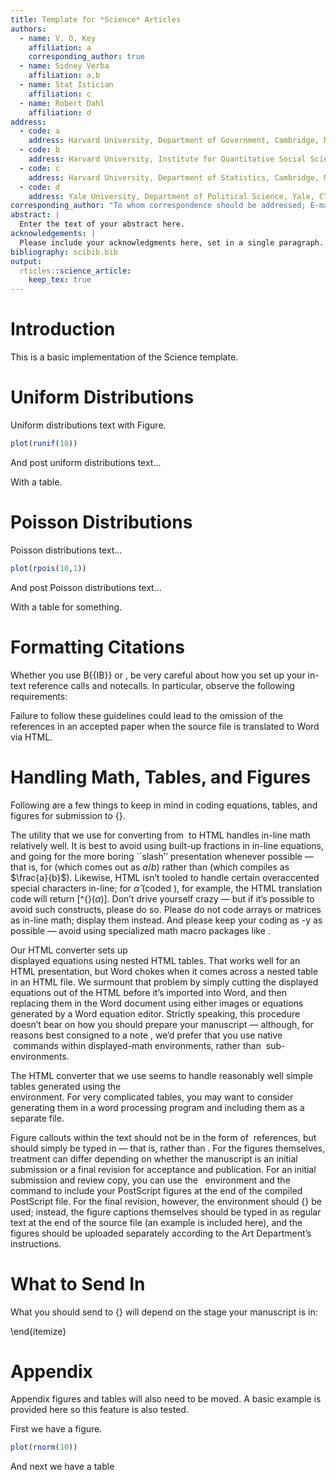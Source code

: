```yaml
---
title: Template for *Science* Articles
authors:
  - name: V. O. Key
    affiliation: a
    corresponding_author: true
  - name: Sidney Verba
    affiliation: a,b
  - name: Stat Istician
    affiliation: c
  - name: Robert Dahl
    affiliation: d
address:
  - code: a
    address: Harvard University, Department of Government, Cambridge, MA 02138
  - code: b
    address: Harvard University, Institute for Quantitative Social Science, Cambridge, MA 02138
  - code: c
    address: Harvard University, Department of Statistics, Cambridge, MA 02138
  - code: d
    address: Yale University, Department of Political Science, Yale, CT 06520
corresponding_author: "To whom correspondence should be addressed; E-mail: key@harvard.edu."
abstract: |
  Enter the text of your abstract here.
acknowledgements: |
  Please include your acknowledgments here, set in a single paragraph.
bibliography: scibib.bib
output: 
  rticles::science_article:
    keep_tex: true
---
```


# Introduction

This is a basic implementation of the Science template. 

# Uniform Distributions 

Uniform distributions text with Figure.

```r
plot(runif(10))
```

And post uniform distributions text...

\begin{table}[ht]
\begin{center}
\begin{tabular}{ll}
once & 1 \\
once & 2\\
\end{tabular}
\end{center}
\end{table}

With a table.

# Poisson Distributions

Poisson distributions text...

```r
plot(rpois(10,1))
```

And post Poisson distributions text...

\begin{table}[ht]
\begin{center}
\begin{tabular}{ll}
twice & 1 \\
twice & 2\\
\end{tabular}
\end{center}
\end{table}

With a table for something.

# Formatting Citations

Whether you use B{\small{IB}}\TeX\ or \texttt{\{thebibliography\}}, be
very careful about how you set up your in-text reference calls and
notecalls.  In particular, observe the following requirements:

\begin{enumerate}
\item Please follow the style for references outlined at our author
  help site and embodied in recent issues of {\it Science}.  Each
  citation number should refer to a single reference; please do not
  concatenate several references under a single number.
\item Please cite your references and notes in text {\it only\/} using
  the standard \LaTeX\ \verb+\cite+ command, not another command
  driven by outside macros.
\item Please separate multiple citations within a single \verb+\cite+
  command using commas only; there should be {\it no space\/}
  between reference keynames.  That is, if you are citing two
  papers whose bibliography keys are \texttt{keyname1} and
  \texttt{keyname2}, the in-text cite should read
  \verb+\cite{keyname1,keyname2}+, {\it not\/}
  \verb+\cite{keyname1, keyname2}+.
\end{enumerate}

\noindent Failure to follow these guidelines could lead
to the omission of the references in an accepted paper when the source
file is translated to Word via HTML.

# Handling Math, Tables, and Figures

Following are a few things to keep in mind in coding equations,
tables, and figures for submission to {\it Science}.

\paragraph*{In-line math.}  The utility that we use for converting
from \LaTeX\ to HTML handles in-line math relatively well.  It is best
to avoid using built-up fractions in in-line equations, and going for
the more boring ``slash'' presentation whenever possible --- that is,
for \verb+$a/b$+ (which comes out as $a/b$) rather than
\verb+$\frac{a}{b}$+ (which compiles as $\frac{a}{b}$).  Likewise,
HTML isn't tooled to handle certain overaccented special characters
in-line; for $\hat{\alpha}$ (coded \verb+$\hat{\alpha}$+), for
example, the HTML translation code will return [\^{}$(\alpha)$].
Don't drive yourself crazy --- but if it's possible to avoid such
constructs, please do so.  Please do not code arrays or matrices as
in-line math; display them instead.  And please keep your coding as
\TeX-y as possible --- avoid using specialized math macro packages
like \texttt{amstex.sty}.

\paragraph*{Displayed math.} Our HTML converter sets up \TeX\
displayed equations using nested HTML tables.  That works well for an
HTML presentation, but Word chokes when it comes across a nested
table in an HTML file.  We surmount that problem by simply cutting the
displayed equations out of the HTML before it's imported into Word,
and then replacing them in the Word document using either images or
equations generated by a Word equation editor.  Strictly speaking,
this procedure doesn't bear on how you should prepare your manuscript
--- although, for reasons best consigned to a note \cite{nattex}, we'd
prefer that you use native \TeX\ commands within displayed-math
environments, rather than \LaTeX\ sub-environments.

\paragraph*{Tables.}  The HTML converter that we use seems to handle
reasonably well simple tables generated using the \LaTeX\
\texttt{\{tabular\}} environment.  For very complicated tables, you
may want to consider generating them in a word processing program and
including them as a separate file.

\paragraph*{Figures.}  Figure callouts within the text should not be
in the form of \LaTeX\ references, but should simply be typed in ---
that is, \verb+(Fig. 1)+ rather than \verb+\ref{fig1}+.  For the
figures themselves, treatment can differ depending on whether the
manuscript is an initial submission or a final revision for acceptance
and publication.  For an initial submission and review copy, you can
use the \LaTeX\ \verb+{figure}+ environment and the
\verb+\includegraphics+ command to include your PostScript figures at
the end of the compiled PostScript file.  For the final revision,
however, the \verb+{figure}+ environment should {\it not\/} be used;
instead, the figure captions themselves should be typed in as regular
text at the end of the source file (an example is included here), and
the figures should be uploaded separately according to the Art
Department's instructions.


# What to Send In

What you should send to {\it Science\/} will depend on the stage your manuscript is in:

\begin{itemize}
\item {\bf Important:} If you're sending in the initial submission of
  your manuscript (that is, the copy for evaluation and peer review),
  please send in {\it only\/} a PostScript or PDF version of the
  compiled file (including figures).  Please do not send in the \TeX\ 
  source, \texttt{.sty}, \texttt{.bbl}, or other associated files with
  your initial submission.  (For more information, please see the
  instructions at our Web submission site,
  http://www.submit2science.org/ .)
\item When the time comes for you to send in your revised final
  manuscript (i.e., after peer review), we require that you include
  all source files and generated files in your upload.  Thus, if the
  name of your main source document is \texttt{ltxfile.tex}, you
  need to include:
\begin{itemize}
\item \texttt{ltxfile.tex}.
\item \texttt{ltxfile.aux}, the auxilliary file generated by the
  compilation.
\item A PostScript file (compiled using \texttt{dvips} or some other
  driver) of the \texttt{.dvi} file generated from
  \texttt{ltxfile.tex}, or a PDF file distilled from that
  PostScript.  You do not need to include the actual \texttt{.dvi}
  file in your upload.
\item From B{\small{IB}}\TeX\ users, your bibliography (\texttt{.bib})
  file, {\it and\/} the generated file \texttt{ltxfile.bbl} created
  when you run B{\small{IB}}\TeX.
\item Any additional \texttt{.sty} and \texttt{.bst} files called by
  the source code (though, for reasons noted earlier, we {\it
    strongly\/} discourage the use of such files beyond those
  mentioned in this document).
\end{itemize}
\end{itemize}

# Appendix
\appendix
Appendix figures and tables will also need to be moved. A basic example is provided here so this feature is also tested.

First we have a figure.

```r
plot(rnorm(10))
```

And next we have a table

\begin{table}[ht]
\begin{center}
\begin{tabular}{ll}
thrice & 1 \\
thrice & 2\\
\end{tabular}
\end{center}
\end{table}



